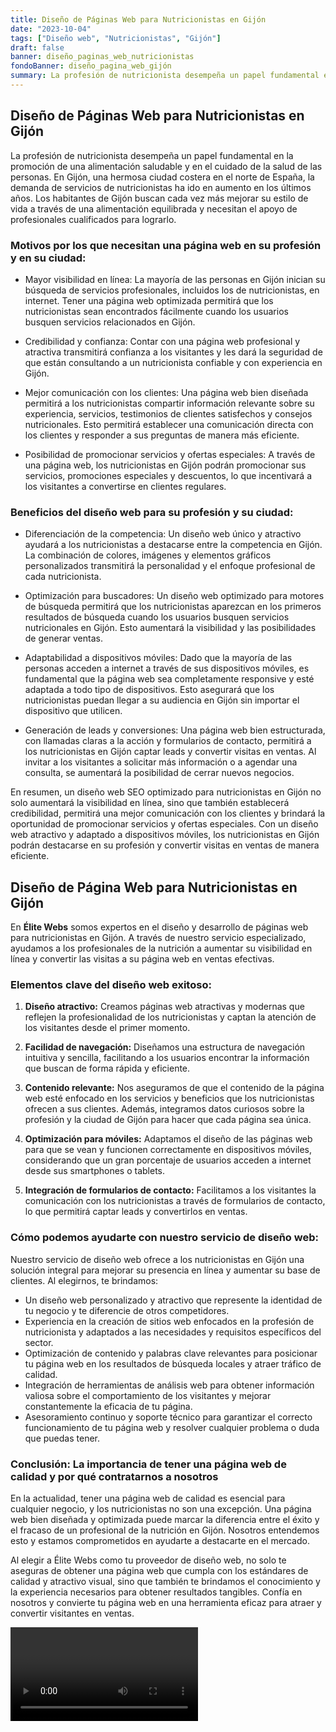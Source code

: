 ```yaml
---
title: Diseño de Páginas Web para Nutricionistas en Gijón
date: "2023-10-04"
tags: ["Diseño web", "Nutricionistas", "Gijón"]
draft: false
banner: diseño_paginas_web_nutricionistas
fondoBanner: diseño_pagina_web_gijón
summary: La profesión de nutricionista desempeña un papel fundamental en la promoción de una alimentación saludable y en el cuidado de la salud de las personas. En Gijón, una hermosa ciudad costera en el norte de España, la demanda de servicios de nutricionistas ha ido en aumento en los últimos años. Los habitantes de Gijón buscan cada vez más mejorar su estilo de vida a través de una alimentación equilibrada y necesitan el apoyo de profesionales cualificados para lograrlo.
---
```



## Diseño de Páginas Web para Nutricionistas en Gijón

La profesión de nutricionista desempeña un papel fundamental en la promoción de una alimentación saludable y en el cuidado de la salud de las personas. En Gijón, una hermosa ciudad costera en el norte de España, la demanda de servicios de nutricionistas ha ido en aumento en los últimos años. Los habitantes de Gijón buscan cada vez más mejorar su estilo de vida a través de una alimentación equilibrada y necesitan el apoyo de profesionales cualificados para lograrlo.

### Motivos por los que necesitan una página web en su profesión y en su ciudad:

- Mayor visibilidad en línea: La mayoría de las personas en Gijón inician su búsqueda de servicios profesionales, incluidos los de nutricionistas, en internet. Tener una página web optimizada permitirá que los nutricionistas sean encontrados fácilmente cuando los usuarios busquen servicios relacionados en Gijón.

- Credibilidad y confianza: Contar con una página web profesional y atractiva transmitirá confianza a los visitantes y les dará la seguridad de que están consultando a un nutricionista confiable y con experiencia en Gijón.

- Mejor comunicación con los clientes: Una página web bien diseñada permitirá a los nutricionistas compartir información relevante sobre su experiencia, servicios, testimonios de clientes satisfechos y consejos nutricionales. Esto permitirá establecer una comunicación directa con los clientes y responder a sus preguntas de manera más eficiente.

- Posibilidad de promocionar servicios y ofertas especiales: A través de una página web, los nutricionistas en Gijón podrán promocionar sus servicios, promociones especiales y descuentos, lo que incentivará a los visitantes a convertirse en clientes regulares.

### Beneficios del diseño web para su profesión y su ciudad:

- Diferenciación de la competencia: Un diseño web único y atractivo ayudará a los nutricionistas a destacarse entre la competencia en Gijón. La combinación de colores, imágenes y elementos gráficos personalizados transmitirá la personalidad y el enfoque profesional de cada nutricionista.

- Optimización para buscadores: Un diseño web optimizado para motores de búsqueda permitirá que los nutricionistas aparezcan en los primeros resultados de búsqueda cuando los usuarios busquen servicios nutricionales en Gijón. Esto aumentará la visibilidad y las posibilidades de generar ventas.

- Adaptabilidad a dispositivos móviles: Dado que la mayoría de las personas acceden a internet a través de sus dispositivos móviles, es fundamental que la página web sea completamente responsive y esté adaptada a todo tipo de dispositivos. Esto asegurará que los nutricionistas puedan llegar a su audiencia en Gijón sin importar el dispositivo que utilicen.

- Generación de leads y conversiones: Una página web bien estructurada, con llamadas claras a la acción y formularios de contacto, permitirá a los nutricionistas en Gijón captar leads y convertir visitas en ventas. Al invitar a los visitantes a solicitar más información o a agendar una consulta, se aumentará la posibilidad de cerrar nuevos negocios.

En resumen, un diseño web SEO optimizado para nutricionistas en Gijón no solo aumentará la visibilidad en línea, sino que también establecerá credibilidad, permitirá una mejor comunicación con los clientes y brindará la oportunidad de promocionar servicios y ofertas especiales. Con un diseño web atractivo y adaptado a dispositivos móviles, los nutricionistas en Gijón podrán destacarse en su profesión y convertir visitas en ventas de manera eficiente.

<GifSeo />

<Cta />

## Diseño de Página Web para Nutricionistas en Gijón

En **Élite Webs** somos expertos en el diseño y desarrollo de páginas web para nutricionistas en Gijón. A través de nuestro servicio especializado, ayudamos a los profesionales de la nutrición a aumentar su visibilidad en línea y convertir las visitas a su página web en ventas efectivas.

### Elementos clave del diseño web exitoso:

1. **Diseño atractivo:** Creamos páginas web atractivas y modernas que reflejen la profesionalidad de los nutricionistas y captan la atención de los visitantes desde el primer momento.

2. **Facilidad de navegación:** Diseñamos una estructura de navegación intuitiva y sencilla, facilitando a los usuarios encontrar la información que buscan de forma rápida y eficiente.

3. **Contenido relevante:** Nos aseguramos de que el contenido de la página web esté enfocado en los servicios y beneficios que los nutricionistas ofrecen a sus clientes. Además, integramos datos curiosos sobre la profesión y la ciudad de Gijón para hacer que cada página sea única.

4. **Optimización para móviles:** Adaptamos el diseño de las páginas web para que se vean y funcionen correctamente en dispositivos móviles, considerando que un gran porcentaje de usuarios acceden a internet desde sus smartphones o tablets.

5. **Integración de formularios de contacto:** Facilitamos a los visitantes la comunicación con los nutricionistas a través de formularios de contacto, lo que permitirá captar leads y convertirlos en ventas.

### Cómo podemos ayudarte con nuestro servicio de diseño web:

Nuestro servicio de diseño web ofrece a los nutricionistas en Gijón una solución integral para mejorar su presencia en línea y aumentar su base de clientes. Al elegirnos, te brindamos:

- Un diseño web personalizado y atractivo que represente la identidad de tu negocio y te diferencie de otros competidores.
- Experiencia en la creación de sitios web enfocados en la profesión de nutricionista y adaptados a las necesidades y requisitos específicos del sector.
- Optimización de contenido y palabras clave relevantes para posicionar tu página web en los resultados de búsqueda locales y atraer tráfico de calidad.
- Integración de herramientas de análisis web para obtener información valiosa sobre el comportamiento de los visitantes y mejorar constantemente la eficacia de tu página.
- Asesoramiento continuo y soporte técnico para garantizar el correcto funcionamiento de tu página web y resolver cualquier problema o duda que puedas tener.

### Conclusión: La importancia de tener una página web de calidad y por qué contratarnos a nosotros

En la actualidad, tener una página web de calidad es esencial para cualquier negocio, y los nutricionistas no son una excepción. Una página web bien diseñada y optimizada puede marcar la diferencia entre el éxito y el fracaso de un profesional de la nutrición en Gijón. Nosotros entendemos esto y estamos comprometidos en ayudarte a destacarte en el mercado.

Al elegir a Élite Webs como tu proveedor de diseño web, no solo te aseguras de obtener una página web que cumpla con los estándares de calidad y atractivo visual, sino que también te brindamos el conocimiento y la experiencia necesarios para obtener resultados tangibles. Confía en nosotros y convierte tu página web en una herramienta eficaz para atraer y convertir visitantes en ventas.

<Video />

<CtaBot job="Nutricionistas" city="Gijón" />

<Gmaps query="Gijón+españa+maps" />
